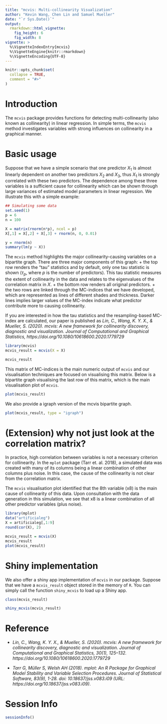 ```yaml
---
title: "mcvis: Multi-collinearity Visualization"
author: "Kevin Wang, Chen Lin and Samuel Mueller"
date: "`r Sys.Date()`"
output: 
  rmarkdown::html_vignette:
    fig_height: 6
    fig_width: 8
vignette: >
  %\VignetteIndexEntry{mcvis}
  %\VignetteEngine{knitr::rmarkdown}
  %\VignetteEncoding{UTF-8}
---
```


```r
knitr::opts_chunk$set(
  collapse = TRUE,
  comment = "#>"
)
```



# Introduction

The `mcvis` package provides functions for detecting multi-collinearity (also known as collinearity) in linear regression. In simple terms, the `mcvis` method investigates variables with strong influences on collinearity in a graphical manner. 


# Basic usage 

Suppose that we have a simple scenario that one predictor $X_1$ is almost linearly dependent on another two predictors $X_2$ and $X_3$, thus $X_1$ is strongly correlated with these two predictors. The dependence among these three variables is a sufficient cause for collinearity which can be shown through large variances of estimated model parameters in linear regression. We illustrate this with a simple example:

```r
## Simulating some data
set.seed(1)
p = 6
n = 100

X = matrix(rnorm(n*p), ncol = p)
X[,1] = X[,2] + X[,3] + rnorm(n, 0, 0.01)

y = rnorm(n)
summary(lm(y ~ X))
```


The `mcvis` method highlights the major collinearity-causing variables on a bipartite graph. There are three major components of this graph:
 + the top row renders the "tau" statistics and by default, only one tau statistic is shown ($\tau_p$, where $p$ is the number of predictors). This tau statistic measures the extent of collinearity in the data and relates to the eigenvalues of the correlation matrix in $X$.
 + the bottom row renders all original predictors.
 + the two rows are linked through the MC-indices that we have developed, which are represented as lines of different shades and thickness. Darker lines implies larger values of the MC-index indicate what predictor contribute more to causing collinearity. 
 
 
If you are interested in how the tau statistics and the resampling-based MC-index are calculated, our paper is published as *Lin, C., Wang, K. Y. X., & Mueller, S. (2020). mcvis: A new framework for collinearity discovery, diagnostic and visualization. _Journal of Computational and Graphical Statistics_, https://doi.org/10.1080/10618600.2020.1779729*

```r
library(mcvis)
mcvis_result = mcvis(X = X)

mcvis_result
```

This matrix of MC-indices is the main numeric output of `mcvis` and our visualisation techniques are focused on visualising this matrix. Below is a bipartite graph visualising the last row of this matrix, which is the main visualisation plot of `mcvis`. 

```r
plot(mcvis_result)
```

We also provide a igraph version of the mcvis bipartite graph. 

```r
plot(mcvis_result, type = "igraph")
```


# (Extension) why not just look at the correlation matrix?

In practice, high correlation between variables is not a necessary criterion for collinearity. In the `mplot` package (Tarr et. al. 2018), a simulated data was created with many of its columns being a linear combination of other columns plus noise. In this case, the cause of the collinearity is not clear from the correlation matrix. 


The `mcvis` visualisation plot identified that the 8th variable (x8) is the main cause of collinearity of this data. Upon consultation with the data generation in this simulation, we see that x8 is a linear combination of all other predictor variables (plus noise). 

```r
library(mplot)
data("artificialeg")
X = artificialeg[,1:9]
round(cor(X), 2)

mcvis_result = mcvis(X)
mcvis_result
plot(mcvis_result)
```


# Shiny implementation

We also offer a shiny app implementation of `mcvis` in our package. Suppose that we have a `mcvis_result` object stored in the memory of `R`. You can simply call the function `shiny_mcvis` to load up a Shiny app. 

```r
class(mcvis_result)
```

```r
shiny_mcvis(mcvis_result)
```

# Reference

+ *Lin, C., Wang, K. Y. X., & Mueller, S. (2020). mcvis: A new framework for collinearity discovery, diagnostic and visualization. Journal of Computational and Graphical Statistics, 30(1), 125–132. https://doi.org/10.1080/10618600.2020.1779729*

+ *Tarr G, Müller S, Welsh AH (2018). mplot: An R Package for Graphical Model Stability and Variable
Selection Procedures. Journal of Statistical Software, 83(9), 1-28. doi: 10.18637/jss.v083.i09
(URL: https://doi.org/10.18637/jss.v083.i09)*.



# Session Info

```r
sessionInfo()
```

